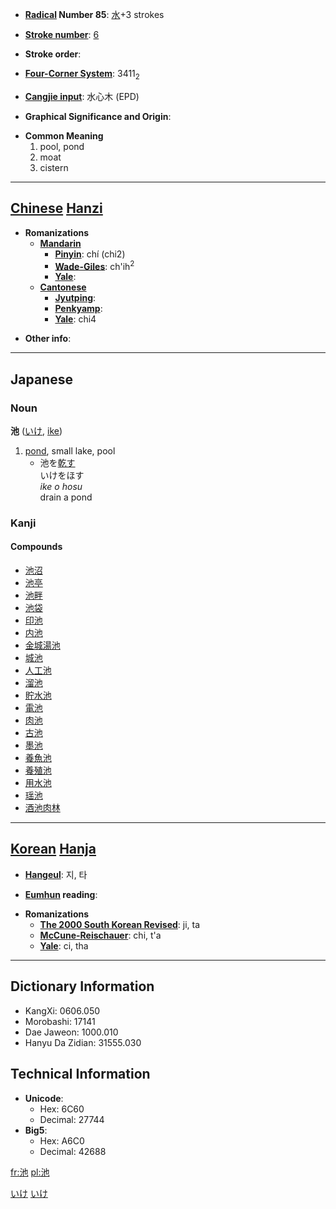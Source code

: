 * '''[[Wiktionary:Chinese radical index| Radical]] Number 85''': [[Wiktionary:Chinese radical index 水|水]]+3 strokes

* '''[[Wiktionary:Chinese total strokes index|Stroke number]]''': [[Wiktionary:Chinese total strokes index 6|6]]

* '''Stroke order''': 

* '''[[Wiktionary:Chinese four corner index|Four-Corner System]]''': 3411<sub>2</sub>

* '''[[Wiktionary:Chinese Cangjie index|Cangjie input]]''': 水心木 (EPD)

* '''Graphical Significance and Origin''': 

* '''Common Meaning'''
*#pool, pond
*# moat
*# cistern


----

== [[Chinese]] [[Hanzi]] ==

* '''Romanizations'''
** '''[[Mandarin]]'''
*** '''[[Pinyin]]''': chí (chi2)
*** '''[[Wade-Giles]]''': ch'ih<sup>2</sup>
*** '''[[Yale]]''': 
** '''[[Cantonese]]'''
*** '''[[Jyutping]]''':
*** '''[[Penkyamp]]''': 
*** '''[[Yale]]''': chi4

* '''Other info''': 

----

==Japanese==
===Noun===
'''池''' ([[いけ]], [[ike]])
# [[pond]], small lake, pool
#*池を[[乾す]]<br>いけをほす<br>''ike o hosu''<br>drain a pond

===Kanji===
{{kanji|[[ち]] ([[chi]]), [[た]] ([[ta]])|[[いけ]] ([[ike]])}}
====Compounds====
*[[池沼]]
*[[池亭]]
*[[池畔]]
*[[池袋]]
*[[印池]]
*[[内池]]
*[[金城湯池]]
*[[城池]]
*[[人工池]]
*[[溜池]]
*[[貯水池]]
*[[電池]]
*[[肉池]]
*[[古池]]
*[[墨池]]
*[[養魚池]]
*[[養殖池]]
*[[用水池]]
*[[瑶池]]
*[[酒池肉林]]

[[Category:Japanese language|いけ]]
[[Category:Japanese nouns|いけ]]
----

== [[Korean]] [[Hanja]] ==

* '''[[Hangeul]]''': 지, 타

* '''[[Eumhun]] reading''': 

* '''Romanizations'''
** '''[[The 2000 South Korean Revised Romanization|The 2000 South Korean Revised]]''': ji, ta
** '''[[McCune-Reischauer]]''': chi, t'a
** '''[[Yale]]''': ci, tha

----

== Dictionary Information ==

* KangXi: 0606.050
* Morobashi: 17141
* Dae Jaweon: 1000.010
* Hanyu Da Zidian: 31555.030

== Technical Information ==

* '''Unicode''':
** Hex: 6C60
** Decimal: 27744
* '''Big5''':
** Hex: A6C0
** Decimal: 42688

[[fr:池]]
[[pl:池]]